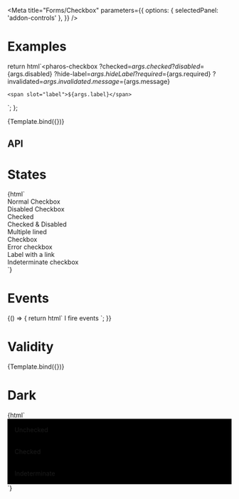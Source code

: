 


<Intro />

<Meta
  title="Forms/Checkbox"
  parameters={{
    options: { selectedPanel: 'addon-controls' },
  }}
/>

# Examples

  return html`<pharos-checkbox
    ?checked=${args.checked}
    ?disabled=${args.disabled}
    ?hide-label=${args.hideLabel}
    ?required=${args.required}
    ?invalidated=${args.invalidated}
    .message=${args.message}
  >
    <span slot="label">${args.label}</span>
  </pharos-checkbox>`;
};

<Canvas withToolbar>
  <Story
    name="Base"
    args={{
      checked: false,
      disabled: false,
      hideLabel: false,
      label: 'I am a label',
    }}
  >
    {Template.bind({})}
  </Story>
</Canvas>

## API

<ArgsTable of="pharos-checkbox" />

# States

<Canvas withToolbar>
  <Story name="States">
    {html`
      <div>
        <pharos-checkbox name="one"><span slot="label">Normal Checkbox</span></pharos-checkbox>
      </div>
      <div>
        <pharos-checkbox name="two" disabled
          ><span slot="label">Disabled Checkbox</span></pharos-checkbox
        >
      </div>
      <div>
        <pharos-checkbox name="three" checked><span slot="label">Checked</span></pharos-checkbox>
      </div>
      <div>
        <pharos-checkbox name="four" checked disabled
          ><span slot="label">Checked & Disabled</span></pharos-checkbox
        >
      </div>
      <div>
        <pharos-checkbox name="five" checked>
          <div slot="label">
            <div>Multiple lined</div>
            <div>Checkbox</div>
          </div>
        </pharos-checkbox>
      </div>
      <div>
        <pharos-checkbox name="six" invalidated
          ><span slot="label">Error checkbox</span></pharos-checkbox
        >
      </div>
      <div>
        <pharos-checkbox name="seven"
          ><span slot="label"
            >Label with a <pharos-link href="#">link</pharos-link></span
          ></pharos-checkbox
        >
      </div>
      <div>
        <pharos-checkbox name="eight" indeterminate
          ><span slot="label">Indeterminate checkbox</span></pharos-checkbox
        >
      </div>
    `}
  </Story>
</Canvas>

# Events

<Canvas withToolbar>
  <Story name="Events">
    {() => {
      return html`
        <pharos-checkbox
          value="My value"
          @change="${(e) => action('Change')(e.target.checked)}"
          @input="${(e) => action('Input')(e.target.value)}"
          @click="${(e) => action('Click')(e.target.checked)}"
        >
          <span slot="label">I fire events</span>
        </pharos-checkbox>
      `;
    }}
  </Story>
</Canvas>

# Validity

<Canvas withToolbar>
  <Story
    name="Validity"
    args={{
      required: true,
      invalidated: true,
      label: 'I am a label',
      message: 'This field is required, please make a selection',
    }}
  >
    {Template.bind({})}
  </Story>
</Canvas>

# Dark

<Canvas withToolbar>
  <Story name="Dark">
    {html`
      <div style="background-color: #000000; padding: 1rem;">
        <pharos-checkbox name="dark" dark>
          <span slot="label">Unchecked</span>
        </pharos-checkbox>
      </div>
      <div style="background-color: #000000; padding: 1rem;">
        <pharos-checkbox name="dark" dark checked>
          <span slot="label">Checked</span>
        </pharos-checkbox>
      </div>
      <div style="background-color: #000000; padding: 1rem;">
        <pharos-checkbox name="indeterminate" dark indeterminate>
          <span slot="label">Indeterminate</span>
        </pharos-checkbox>
      </div>
    `}
  </Story>
</Canvas>

